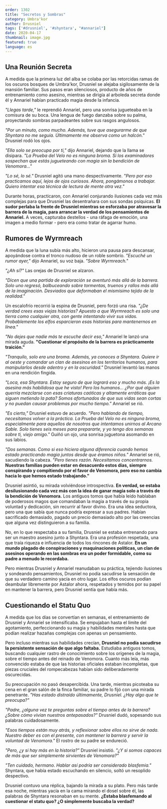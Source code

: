 ```yaml
---
order: 1302
title: "Secretos y Sombras"
category: Umbra'kor
author: Drusniel
tags: ['#drusniel', '#shyntara', "#annariel"]
date: 2020-04-17
thumbnail: image.jpg
featured: true
language: es
---
```


## Una Reunión Secreta

A medida que la primera luz del alba se colaba por las retorcidas ramas de los oscuros bosques de Umbra'kor, Drusniel se alejaba sigilosamente de la mansión familiar. Sus pasos eran silenciosos, producto de años de entrenamiento como asesino, mientras se dirigía al arboleda secreta donde él y Annariel habían practicado magia desde la infancia.

*"Llegas tarde,"* le reprendió Annariel, pero una sonrisa jugueteaba en la comisura de su boca. Una lengua de fuego danzaba sobre su palma, proyectando sombras parpadeantes sobre sus rasgos angulosos.

*"Por un minuto, como mucho. Además, tuve que asegurarme de que Shyntara no me seguía. Últimamente me observa como un halcón."* Drusniel rodó los ojos.

*"Ella solo se preocupa por ti,"* dijo Annariel, dejando que la llama se disipara. *"La Prueba del Velo no es ninguna broma. Si los examinadores sospechan que estás jugueteando con magia sin la bendición de Venomora..."*

*"Lo sé, lo sé."* Drusniel agitó una mano despectivamente. *"Pero por eso practicamos aquí, lejos de ojos curiosos. Ahora, pongámonos a trabajar. Quiero intentar esa técnica de lectura de mente otra vez."*

Durante horas, practicaron, con Annariel conjurando ilusiones cada vez más complejas para que Drusniel las desentrañara con sus sondas psíquicas. **El sudor perlaba la frente de Drusniel mientras se esforzaba por atravesar la barrera de la magia, para arrancar la verdad de los pensamientos de Annariel.** A veces, capturaba destellos - una ráfaga de emoción, una imagen a medio formar - pero era como tratar de agarrar humo.

## Rumores de Wyrmreach

A medida que la luna subía más alto, hicieron una pausa para descansar, apoyándose contra el tronco nudoso de un roble sombrío. *"Escuché un rumor ayer,"* dijo Annariel, su voz baja. *"Sobre Wyrmreach."*

*"¿Ah sí?"* Las orejas de Drusniel se alzaron.

*"Dicen que una partida de exploración se aventuró más allá de la barrera. Solo uno regresó, balbuceando sobre tormentas, truenos y rallos más allá de la imaginación. Desviados que deformaban el mismísimo tejido de la realidad."*

Un escalofrío recorrió la espina de Drusniel, pero forzó una risa. *"¿De verdad crees esas viejas historias? Apuesto a que Wyrmreach es solo una tierra como cualquier otra, con gente intentando vivir sus vidas. Probablemente los elfos esparcieron esas historias para mantenernos en línea."*

*"No dejes que nadie más te escuche decir eso,"* Annariel le lanzó una mirada aguda. **"Cuestionar el propósito de la barrera es prácticamente traición."**

*"Tranquilo, solo era una broma. Además, ya conoces a Shyntara. Quiere ir al oeste y comandar un clan de asesinos en los territorios humanos, para manipularlos desde adentro y en la oscuridad."* Drusniel levantó las manos en una rendición fingida.

*"Loca, esa Shyntara. Estoy seguro de que logrará eso y mucho más. ¡Es la asesina más habilidosa que he visto! Pero los humanos... ¿Por qué alguien querría mezclarse con esas criaturas caóticas y altamente erráticas que siguen metiendo la pata? Somos afortunados de que sus vidas sean cortas y no puedan causar problemas por mucho tiempo."* Annariel se rió.

*"Es cierto,"* Drusniel estuvo de acuerdo. *"Pero hablando de tiempo, necesitamos volver a la práctica. La Prueba del Velo no es ninguna broma, especialmente para aquellos de nosotros que intentamos unirnos al Arcano Sable. Solo tienes seis meses para prepararte, y yo tengo dos semanas sobre ti, viejo amigo."* Guiñó un ojo, una sonrisa juguetona asomando en sus labios.

*"Dos semanas. Como si eso hiciera alguna diferencia cuando hemos estado practicando magia juntos desde que éramos niños."* Annariel se rió, sacudiendo la cabeza. *"Pero tienes razón. Necesitamos concentrarnos.* **Nuestras familias pueden estar en desacuerdo estos días, siempre conspirando y compitiendo por el favor de Venomora, pero eso no cambia hacia lo que hemos estado trabajando."**

Drusniel asintió, su mirada volviéndose introspectiva. **En verdad, se estaba desilusionando cada vez más con la idea de ganar magia solo a través de la bendición de Venomora.** Los antiguos tomos que había leído hablaban de poderosos magos que comandaban la magia a través de su propia voluntad y dedicación, sin recurrir al favor divino. Era una idea seductora, pero una que sabía que nunca podría expresar a sus padres. Habían sacrificado demasiado, pagado un precio demasiado alto por las creencias que alguna vez distinguieron a su familia.

No, en lo que respectaba a su familia, Drusniel se estaba entrenando para ser un maestro asesino junto a Shyntara. Era una profesión respetada, una que traía riqueza e influencia de todos los rincones de Astalor. **En un mundo plagado de conspiraciones y maquinaciones políticas, un clan de asesinos operando en las sombras era un poder formidable, como su padre a menudo le recordaba.**

Pero mientras Drusniel y Annariel reanudaban su práctica, tejiendo ilusiones y sondeando pensamientos, Drusniel no podía sacudirse la sensación de que su verdadero camino yacía en otro lugar. Los elfos oscuros podían deambular libremente por Astalor ahora, respetados y temidos por su papel en mantener la barrera, pero Drusniel sentía que había más.

## Cuestionando el Statu Quo

A medida que los días se convertían en semanas, el entrenamiento de Drusniel y Annariel se intensificaba. Se empujaban hasta el límite del agotamiento, perfeccionando su magia y habilidades mentales hasta que podían realizar hazañas complejas con apenas un pensamiento.

Pero incluso mientras sus habilidades crecían, **Drusniel no podía sacudirse la persistente sensación de que algo faltaba.** Estudiaba antiguos tomos, buscando cualquier rastro de conocimiento sobre los orígenes de la magia, sobre el tiempo antes del reinado de Venomora. Cuanto más leía, más convencido estaba de que las historias oficiales estaban incompletas, que piezas cruciales del rompecabezas habían sido deliberadamente oscurecidas.

Su preocupación no pasó desapercibida. Una tarde, mientras picoteaba su cena en el gran salón de la finca familiar, su padre lo fijó con una mirada penetrante. *"Has estado distraído últimamente, Drusniel. ¿Hay algo que te preocupa?"*

*"Padre, ¿alguna vez te preguntas sobre el tiempo antes de la barrera? ¿Sobre cómo vivían nuestros antepasados?"* Drusniel dudó, sopesando sus palabras cuidadosamente.

*"Esos tiempos están muy atrás, y reflexionar sobre ellos no sirve de nada. Nuestro deber es con el presente, con mantener la barrera y servir la voluntad de Venomora."* El rostro de su padre se endureció.

*"Pero, ¿y si hay más en la historia?"* Drusniel insistió. *"¿Y si somos capaces de más que ser simplemente sirvientes de Venomora?"*

*"Ten cuidado, hermano. Hablar así podría ser considerado blasfemia."* Shyntara, que había estado escuchando en silencio, soltó un resoplido despectivo.

Drusniel contuvo una réplica, bajando la mirada a su plato. Pero más tarde esa noche, mientras yacía en la cama mirando el dosel sobre él, las palabras de Shyntara resonaban en su mente. **¿Estaba blasfemando al cuestionar el statu quo? ¿O simplemente buscaba la verdad?**